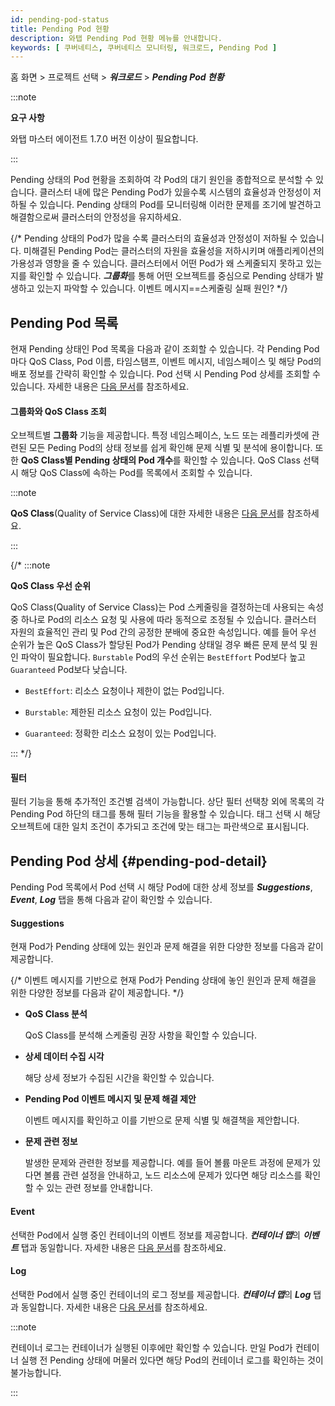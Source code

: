 ```yaml
---
id: pending-pod-status
title: Pending Pod 현황
description: 와탭 Pending Pod 현황 메뉴를 안내합니다.
keywords: [ 쿠버네티스, 쿠버네티스 모니터링, 워크로드, Pending Pod ]
---
```


홈 화면 &gt; 프로젝트 선택 &gt; ***워크로드*** &gt; ***Pending Pod 현황***

:::note 

**요구 사항**

와탭 마스터 에이전트 1.7.0 버전 이상이 필요합니다. 

:::

Pending 상태의 Pod 현황을 조회하여 각 Pod의 대기 원인을 종합적으로 분석할 수 있습니다. 클러스터 내에 많은 Pending Pod가 있을수록 시스템의 효율성과 안정성이 저하될 수 있습니다. Pending 상태의 Pod를 모니터링해 이러한 문제를 조기에 발견하고 해결함으로써 클러스터의 안정성을 유지하세요. 

{/* Pending 상태의 Pod가 많을 수록 클러스터의 효율성과 안정성이 저하될 수 있습니다. 미해결된 Pending Pod는 클러스터의 자원을 효율성을 저하시키며 애플리케이션의 가용성과 영향을 줄 수 있습니다. 클러스터에서 어떤 Pod가 왜 스케줄되지 못하고 있는지를 확인할 수 있습니다.  ***그룹화***를 통해 어떤 오브젝트를 중심으로 Pending 상태가 발생하고 있는지 파악할 수 있습니다. 이벤트 메시지==스케줄링 실패 원인? */}

## Pending Pod 목록 

현재 Pending 상태인 Pod 목록을 다음과 같이 조회할 수 있습니다. 각 Pending Pod마다 QoS Class, Pod 이름, 타임스탬프, 이벤트 메시지, 네임스페이스 및 해당 Pod의 배포 정보를 간략히 확인할 수 있습니다. Pod 선택 시 Pending Pod 상세를 조회할 수 있습니다. 자세한 내용은 [다음 문서](#pending-pod-detail)를 참조하세요. 

<ImgLang img='k8s-pending-pod-status.png' desc='Pending Pod 목록' />

#### 그룹화와 QoS Class 조회 

오브젝트별 **그룹화** 기능을 제공합니다. 특정 네임스페이스, 노드 또는 레플리카셋에 관련된 모든 Peding Pod의 상태 정보를 쉽게 확인해 문제 식별 및 분석에 용이합니다. 또한 **QoS Class별 Pending 상태의 Pod 개수**를 확인할 수 있습니다. QoS Class 선택 시 해당 QoS Class에 속하는 Pod를 목록에서 조회할 수 있습니다.

<ImgLang img='k8s-pending-pod-status-gr-qos.png' desc='Pending Pod 그룹화와 QoS Class 조회' />

:::note 

**QoS Class**(Quality of Service Class)에 대한 자세한 내용은 [다음 문서](https://kubernetes.io/docs/tasks/configure-pod-container/quality-service-pod/)를 참조하세요. 

:::

{/* :::note 

**QoS Class 우선 순위**

QoS Class(Quality of Service Class)는 Pod 스케줄링을 결정하는데 사용되는 속성 중 하나로 Pod의 리소스 요청 및 사용에 따라 동적으로 조정될 수 있습니다. 클러스터 자원의 효율적인 관리 및 Pod 간의 공정한 분배에 중요한 속성입니다. 예를 들어 우선 순위가 높은 QoS Class가 할당된 Pod가 Pending 상태일 경우 빠른 문제 분석 및 원인 파악이 필요합니다. <code class='pay'>Burstable</code> Pod의 우선 순위는 <code class='bef'>BestEffort</code> Pod보다 높고 <code class='grnt'>Guaranteed</code> Pod보다 낮습니다. 

* <code class='bef'>BestEffort</code>: 리소스 요청이나 제한이 없는 Pod입니다. 

* <code class='pay'>Burstable</code>: 제한된 리소스 요청이 있는 Pod입니다. 

* <code class='grnt'>Guaranteed</code>: 정확한 리소스 요청이 있는 Pod입니다. 

::: */}

#### 필터 

필터 기능을 통해 추가적인 조건별 검색이 가능합니다. 상단 필터 선택창 외에 목록의 각 Pending Pod 하단의 태그를 통해 필터 기능을 활용할 수 있습니다. 태그 선택 시 해당 오브젝트에 대한 일치 조건이 추가되고 조건에 맞는 태그는 파란색으로 표시됩니다. 

<ImgLang img='k8s-pending-pod-status-filter.png' desc='Pending Pod 필터 sc' />

## Pending Pod 상세 {#pending-pod-detail}

Pending Pod 목록에서 Pod 선택 시 해당 Pod에 대한 상세 정보를 ***Suggestions***, ***Event***, ***Log*** 탭을 통해 다음과 같이 확인할 수 있습니다. 

<ImgLang img='k8s-pending-pod-status-detail.png' desc='Pending Pod 상세' />

#### Suggestions 

현재 Pod가 Pending 상태에 있는 원인과 문제 해결을 위한 다양한 정보를 다음과 같이 제공합니다. 

{/* 이벤트 메시지를 기반으로 현재 Pod가 Pending 상태에 놓인 원인과 문제 해결을 위한 다양한 정보를 다음과 같이 제공합니다.  */}

* **QoS Class 분석**

  QoS Class를 분석해 스케줄링 권장 사항을 확인할 수 있습니다. 

* **상세 데이터 수집 시각**

  해당 상세 정보가 수집된 시간을 확인할 수 있습니다. 

* **Pending Pod 이벤트 메시지 및 문제 해결 제안**

  이벤트 메시지를 확인하고 이를 기반으로 문제 식별 및 해결책을 제안합니다. 

* **문제 관련 정보**

  발생한 문제와 관련한 정보를 제공합니다. 예를 들어 볼륨 마운트 과정에 문제가 있다면 볼륨 관련 설정을 안내하고, 노드 리소스에 문제가 있다면 해당 리소스를 확인할 수 있는 관련 정보를 안내합니다. 


#### Event 

선택한 Pod에서 실행 중인 컨테이너의 이벤트 정보를 제공합니다. ***컨테이너 맵***의 ***이벤트*** 탭과 동일합니다. 자세한 내용은 [다음 문서](https://docs.whatap.io/kubernetes/container-map-event)를 참조하세요.

#### Log 

선택한 Pod에서 실행 중인 컨테이너의 로그 정보를 제공합니다. ***컨테이너 맵***의 ***Log*** 탭과 동일합니다. 자세한 내용은 [다음 문서](https://docs.whatap.io/kubernetes/container-map-log)를 참조하세요. 

:::note 

컨테이너 로그는 컨테이너가 실행된 이후에만 확인할 수 있습니다. 만일 Pod가 컨테이너 실행 전 Pending 상태에 머물러 있다면 해당 Pod의 컨테이너 로그를 확인하는 것이 불가능합니다. 

:::